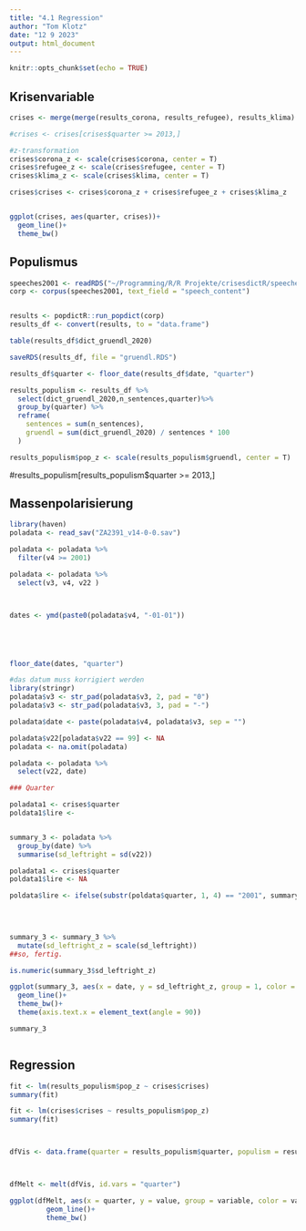 ```yaml
---
title: "4.1 Regression"
author: "Tom Klotz"
date: "12 9 2023"
output: html_document
---
```


```r
knitr::opts_chunk$set(echo = TRUE)
```


## Krisenvariable

```r
crises <- merge(merge(results_corona, results_refugee), results_klima)

#crises <- crises[crises$quarter >= 2013,]

#z-transformation
crises$corona_z <- scale(crises$corona, center = T)
crises$refugee_z <- scale(crises$refugee, center = T)
crises$klima_z <- scale(crises$klima, center = T)

crises$crises <- crises$corona_z + crises$refugee_z + crises$klima_z


ggplot(crises, aes(quarter, crises))+
  geom_line()+
  theme_bw()
```

## Populismus

```r
speeches2001 <- readRDS("~/Programming/R/R Projekte/crisesdictR/speeches/speeches2001.RDS")
corp <- corpus(speeches2001, text_field = "speech_content")


results <- popdictR::run_popdict(corp)
results_df <- convert(results, to = "data.frame")

table(results_df$dict_gruendl_2020)

saveRDS(results_df, file = "gruendl.RDS")

results_df$quarter <- floor_date(results_df$date, "quarter")

results_populism <- results_df %>%
  select(dict_gruendl_2020,n_sentences,quarter)%>%
  group_by(quarter) %>%
  reframe(
    sentences = sum(n_sentences),
    gruendl = sum(dict_gruendl_2020) / sentences * 100
  )

results_populism$pop_z <- scale(results_populism$gruendl, center = T)

```
#results_populism[results_populism$quarter >= 2013,]


## Massenpolarisierung

```r
library(haven)
poladata <- read_sav("ZA2391_v14-0-0.sav")

poladata <- poladata %>%
  filter(v4 >= 2001)

poladata <- poladata %>%
  select(v3, v4, v22 )



dates <- ymd(paste0(poladata$v4, "-01-01"))





floor_date(dates, "quarter")

#das datum muss korrigiert werden
library(stringr)
poladata$v3 <- str_pad(poladata$v3, 2, pad = "0")
poladata$v3 <- str_pad(poladata$v3, 3, pad = "-")

poladata$date <- paste(poladata$v4, poladata$v3, sep = "")

poladata$v22[poladata$v22 == 99] <- NA
poladata <- na.omit(poladata)

poladata <- poladata %>%
  select(v22, date)

### Quarter

poladata1 <- crises$quarter
poldata1$lire <- 


summary_3 <- poladata %>%
  group_by(date) %>%
  summarise(sd_leftright = sd(v22))

poladata1 <- crises$quarter
poldata1$lire <- NA

poldata$lire <- ifelse(substr(poldata$quarter, 1, 4) == "2001", summary3[summary3$date == 2001, ]$sd_leftright, NA)

  
  

summary_3 <- summary_3 %>%
  mutate(sd_leftright_z = scale(sd_leftright))
##so, fertig.

is.numeric(summary_3$sd_leftright_z)

ggplot(summary_3, aes(x = date, y = sd_leftright_z, group = 1, color = sd_leftright))+
  geom_line()+
  theme_bw()+
  theme(axis.text.x = element_text(angle = 90))

summary_3
```


```r



```


## Regression

```r
fit <- lm(results_populism$pop_z ~ crises$crises)
summary(fit)

fit <- lm(crises$crises ~ results_populism$pop_z)
summary(fit)



dfVis <- data.frame(quarter = results_populism$quarter, populism = results_populism$pop_z,crises = crises$crises)



dfMelt <- melt(dfVis, id.vars = "quarter")

ggplot(dfMelt, aes(x = quarter, y = value, group = variable, color = variable))+
         geom_line()+
         theme_bw()


```

